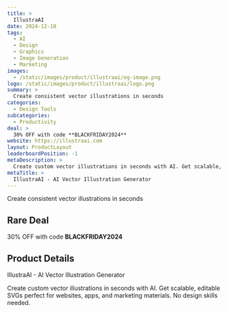 ```yaml
---
title: >
  IllustraAI
date: 2024-12-10
tags:
  - AI
  - Design
  - Graphics
  - Image Generation
  - Marketing
images:
  - /static/images/product/illustraai/og-image.png
logo: /static/images/product/illustraai/logo.png
summary: >
  Create consistent vector illustrations in seconds
categories:
  - Design Tools
subcategories:
  - Productivity
deal: >
  30% OFF with code **BLACKFRIDAY2024**
website: https://illustraai.com
layout: ProductLayout
leaderboardPosition: -1
metaDescription: >
  Create custom vector illustrations in seconds with AI. Get scalable, editable SVGs perfect for websites, apps, and marketing materials. No design skills needed.
metaTitle: >
  IllustraAI - AI Vector Illustration Generator
---
```

Create consistent vector illustrations in seconds

## Rare Deal

30% OFF with code **BLACKFRIDAY2024**

## Product Details

IllustraAI - AI Vector Illustration Generator

Create custom vector illustrations in seconds with AI. Get scalable, editable SVGs perfect for websites, apps, and marketing materials. No design skills needed.
